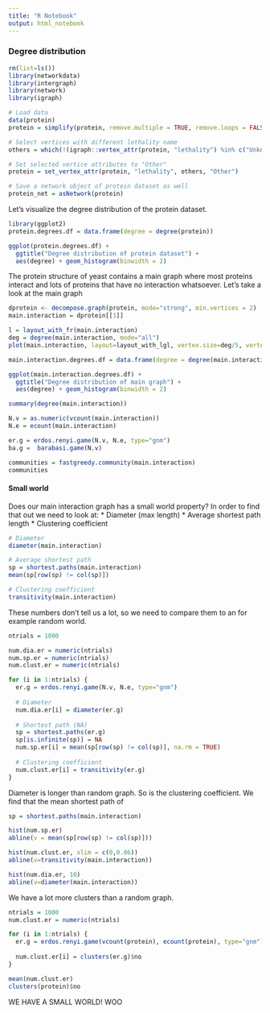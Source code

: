 ```yaml
---
title: "R Notebook"
output: html_notebook
---
```


### Degree distribution

```r
rm(list=ls())
library(networkdata)
library(intergraph)
library(network)
library(igraph)

# Load data
data(protein)
protein = simplify(protein, remove.multiple = TRUE, remove.loops = FALSE)
```

```r
# Select vertices with different lethality name
others = which(!(igraph::vertex_attr(protein, "lethality") %in% c("Unknown", "Lethal", "Non-Lethal")))

# Set selected vertice attributes to "Other"
protein = set_vertex_attr(protein, "lethality", others, "Other")

# Save a network object of protein dataset as well
protein_net = asNetwork(protein)
```

Let's visualize the degree distribution of the protein dataset.
```r
library(ggplot2)
protein.degrees.df = data.frame(degree = degree(protein))

ggplot(protein.degrees.df) + 
  ggtitle("Degree distribution of protein dataset") + 
  aes(degree) + geom_histogram(binwidth = 2)
```

The protein structure of yeast contains a main graph where most proteins interact and lots of proteins that have no interaction whatsoever. Let's take a look at the main graph
```r
dprotein <- decompose.graph(protein, mode="strong", min.vertices = 2)
main.interaction = dprotein[[1]]

l = layout_with_fr(main.interaction)
deg = degree(main.interaction, mode="all")
plot(main.interaction, layout=layout_with_lgl, vertex.size=deg/5, vertex.label=NA)
```

```r
main.interaction.degrees.df = data.frame(degree = degree(main.interaction))

ggplot(main.interaction.degrees.df) + 
  ggtitle("Degree distribution of main graph") + 
  aes(degree) + geom_histogram(binwidth = 2)
```
```r
summary(degree(main.interaction))
```

```r
N.v = as.numeric(vcount(main.interaction))
N.e = ecount(main.interaction)
```

```r
er.g = erdos.renyi.game(N.v, N.e, type="gnm")
ba.g =  barabasi.game(N.v)
```

```r
communities = fastgreedy.community(main.interaction)
communities
```

#### Small world
Does our main interaction graph has a small world property? In order to find that out we need to look at:
* Diameter (max length)
* Average shortest path length
* Clustering coefficient

```r
# Diameter
diameter(main.interaction)

# Average shortest path
sp = shortest.paths(main.interaction)
mean(sp[row(sp) != col(sp)])

# Clustering coefficient
transitivity(main.interaction)
```


These numbers don't tell us a lot, so we need to compare them to an for example random world.
```r
ntrials = 1000

num.dia.er = numeric(ntrials)
num.sp.er = numeric(ntrials)
num.clust.er = numeric(ntrials)

for (i in 1:ntrials) {
  er.g = erdos.renyi.game(N.v, N.e, type="gnm") 
  
  # Diameter
  num.dia.er[i] = diameter(er.g)
  
  # Shortest path (NA)
  sp = shortest.paths(er.g)
  sp[is.infinite(sp)] = NA
  num.sp.er[i] = mean(sp[row(sp) != col(sp)], na.rm = TRUE)
  
  # Clustering coefficient
  num.clust.er[i] = transitivity(er.g)
}
```

Diameter is longer than random graph. So is the clustering coefficient. We find that the mean shortest path of 

```r
sp = shortest.paths(main.interaction)

hist(num.sp.er)
abline(v = mean(sp[row(sp) != col(sp)]))

hist(num.clust.er, xlim = c(0,0.06))
abline(v=transitivity(main.interaction))

hist(num.dia.er, 10)
abline(v=diameter(main.interaction))
```
We have a lot more clusters than a random graph.

```r
ntrials = 1000
num.clust.er = numeric(ntrials)

for (i in 1:ntrials) {
  er.g = erdos.renyi.game(vcount(protein), ecount(protein), type="gnm") 
  
  num.clust.er[i] = clusters(er.g)$no
}

mean(num.clust.er)
clusters(protein)$no
```
WE HAVE A SMALL WORLD! WOO

